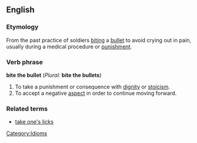 ==English==
<!-- ===Pronunciation=== -->
===Etymology===
From the past practice of soldiers [[bite|biting]] a [[bullet]] to avoid crying out in pain, usually during a medical procedure or [[punishment]]. 

===Verb phrase=== <!-- Replace with part of speech that is most correct-->
'''bite the bullet''' (''Plural:'' '''bite the bullets''')

# To take a punishment or consequence with [[dignity]] or [[stoicism]].
# To accept a negative [[aspect]] in order to continue moving forward.

===Related terms===
*[[take one's licks]] <!-- Not a synonym; Could be with or without dignity -->

[[Category:Idioms]]